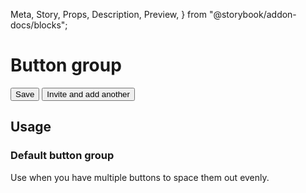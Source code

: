   Meta,
  Story,
  Props,
  Description,
  Preview,
} from "@storybook/addon-docs/blocks";

<Meta title="Components | Actions / Button group" component={ButtonGroup} />

# Button group

<Description of={ButtonGroup} />

<Preview withToolbar>
  <Story name="Example">
    <ButtonGroup>
      <Button brand>Save</Button>
      <Button outline>Invite and add another</Button>
    </ButtonGroup>
  </Story>
</Preview>

<Props of={ButtonGroup} />

## Usage

### Default button group

Use when you have multiple buttons to space them out evenly.
